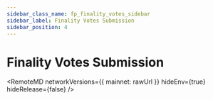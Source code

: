 ```yaml
---
sidebar_class_name: fp_finality_votes_sidebar
sidebar_label: Finality Votes Submission
sidebar_position: 4
---
```


# Finality Votes Submission



<RemoteMD
  networkVersions={{
    mainnet: rawUrl
  }}
  hideEnv={true}
  hideRelease={false}
/>
